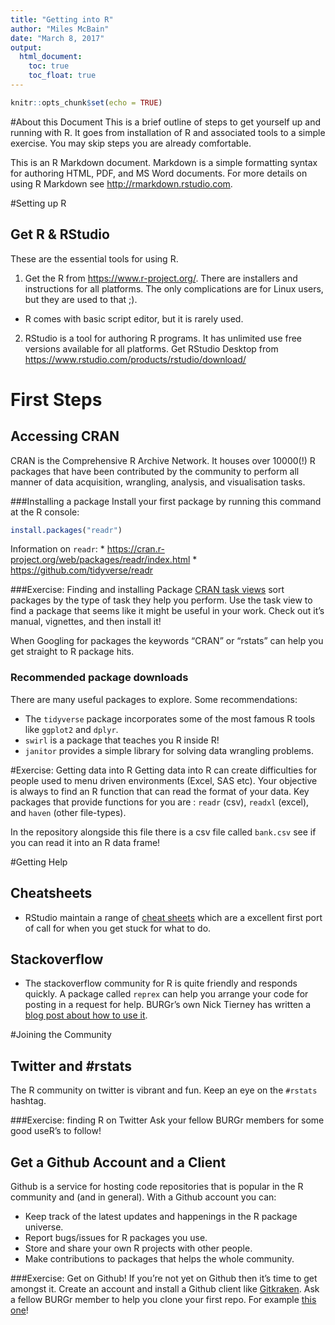 ```yaml
---
title: "Getting into R"
author: "Miles McBain"
date: "March 8, 2017"
output: 
  html_document:
    toc: true
    toc_float: true
---
```


```r
knitr::opts_chunk$set(echo = TRUE)
```

#About this Document
This is a brief outline of steps to get yourself up and running with R. It goes from installation of R and associated tools to a simple exercise. You may skip steps you are already comfortable.

This is an R Markdown document. Markdown is a simple formatting syntax for authoring HTML, PDF, and MS Word documents. For more details on using R Markdown see <http://rmarkdown.rstudio.com>.

#Setting up R

## Get R & RStudio
These are the essential tools for using R.

1. Get the R from [https://www.r-project.org/](https://www.r-project.org/). There are installers and instructions for all platforms. The only complications are for Linux users, but they are used to that ;).
  * R comes with basic script editor, but it is rarely used.

2. RStudio is a tool for authoring R programs. It has unlimited use free versions available for all platforms. Get RStudio Desktop from [https://www.rstudio.com/products/rstudio/download/](https://www.rstudio.com/products/rstudio/download/)

# First Steps

## Accessing CRAN
CRAN is the Comprehensive R Archive Network. It houses over 10000(!) R packages that have been contributed by the community to perform all manner of data acquisition, wrangling, analysis, and visualisation tasks.

###Installing a package
Install your first package by running this command at the R console:
```r
install.packages("readr")
```

Information on `readr`:
    * [https://cran.r-project.org/web/packages/readr/index.html](https://cran.r-project.org/web/packages/readr/index.html)
    * [https://github.com/tidyverse/readr](https://github.com/tidyverse/readr)

###Exercise: Finding and installing Package
[CRAN task views](https://cran.r-project.org/web/views/) sort packages by the type of task they help you perform. Use the task view to find a package that seems like it might be useful in your work. Check out it's manual, vignettes, and then install it!

When Googling for packages the keywords "CRAN" or "rstats" can help you get straight to R package hits.

### Recommended package downloads
There are many useful packages to explore. Some recommendations:

* The `tidyverse` package incorporates some of the most famous R tools like `ggplot2` and `dplyr`.
* `swirl` is a package that teaches you R inside R!
* `janitor` provides a simple library for solving data wrangling problems. 

#Exercise: Getting data into R
Getting data into R can create difficulties for people used to menu driven environments (Excel, SAS etc). Your objective is always to find an R function that can read the format of your data. Key packages that provide functions for you are : `readr` (csv), `readxl` (excel), and `haven` (other file-types).

In the repository alongside this file there is a csv file called `bank.csv` see if you can read it into an R data frame!

#Getting Help

## Cheatsheets

* RStudio maintain a range of [cheat sheets](https://www.rstudio.com/resources/cheatsheets/) which are a excellent first port of call for when you get stuck for what to do.

## Stackoverflow
* The stackoverflow community for R is quite friendly and responds quickly. A package called `reprex` can help you arrange your code for posting in a request for help. BURGr's own Nick Tierney has written a [blog post about how to use it](http://www.njtierney.com/r/rbloggers/2017/01/11/reprex-magic/). 

#Joining the Community

## Twitter and #rstats
The R community on twitter is vibrant and fun. Keep an eye on the `#rstats` hashtag.

###Exercise: finding R on Twitter
Ask your fellow BURGr members for some good useR's to follow!

## Get a Github Account and a Client
Github is a service for hosting code repositories that is popular in the R community and (and in general). With a Github account you can:

* Keep track of the latest updates and happenings in the R package universe.
* Report bugs/issues for R packages you use.
* Store and share your own R projects with other people.
* Make contributions to packages that helps the whole community.

###Exercise: Get on Github!
If you're not yet on Github then it's time to get amongst it. Create an account and install a Github client like [Gitkraken](https://www.gitkraken.com/). Ask a fellow BURGr member to help you clone your first repo. For example [this one](https://github.com/AU-BURGr/data_exercises)!


    